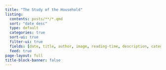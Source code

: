 ```yaml
---
title: "The Study of the Household"
listing:
  contents: posts/**/*.qmd
  sort: "date desc"
  type: default
  categories: true
  sort-ui: true
  filter-ui: true
  fields: [date, title, author, image, reading-time, description, categories]
  feed: true
page-layout: full
title-block-banner: false
---
```

